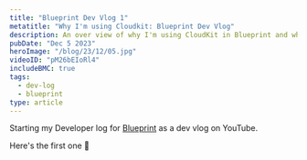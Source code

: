 ```yaml
---
title: "Blueprint Dev Vlog 1"
metatitle: "Why I'm using Cloudkit: Blueprint Dev Vlog"
description: An over view of why I'm using CloudKit in Blueprint and what I'm doing next
pubDate: "Dec 5 2023"
heroImage: "/blog/23/12/05.jpg"
videoID: "pM26bEIoRl4"
includeBMC: true
tags:
  - dev-log
  - blueprint
type: article
---
```



Starting my Developer log for [Blueprint](https://blueprint.heyjaywilson.com) as a dev vlog on YouTube.

Here's the first one 🎉

<YouTube />
